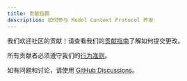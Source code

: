 ```yaml
---
title: 贡献指南
description: 如何参与 Model Context Protocol 开发
---
```


我们欢迎社区的贡献！请查看我们的[贡献指南](https://github.com/modelcontextprotocol/.github/blob/main/CONTRIBUTING.md)了解如何提交更改。

所有贡献者必须遵守我们的[行为准则](https://github.com/modelcontextprotocol/.github/blob/main/CODE_OF_CONDUCT.md)。

如有问题和讨论，请使用 [GitHub Discussions](https://github.com/orgs/modelcontextprotocol/discussions)。
